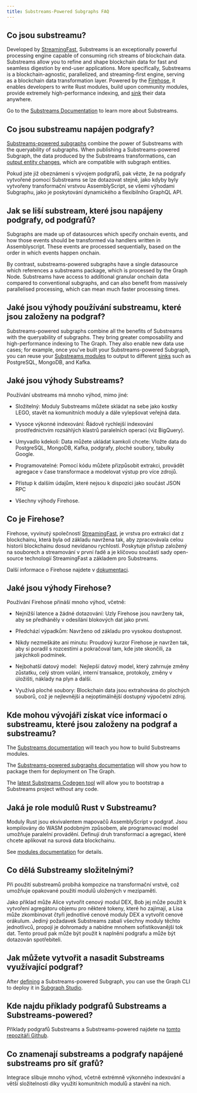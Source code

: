 ```yaml
---
title: Substreams-Powered Subgraphs FAQ
---
```


## Co jsou substreamu?

Developed by [StreamingFast](https://www.streamingfast.io/), Substreams is an exceptionally powerful processing engine capable of consuming rich streams of blockchain data. Substreams allow you to refine and shape blockchain data for fast and seamless digestion by end-user applications. More specifically, Substreams is a blockchain-agnostic, parallelized, and streaming-first engine, serving as a blockchain data transformation layer. Powered by the [Firehose](https://firehose.streamingfast.io/), it ​​enables developers to write Rust modules, build upon community modules, provide extremely high-performance indexing, and [sink](https://substreams.streamingfast.io/reference-and-specs/manifests#sink) their data anywhere.

Go to the [Substreams Documentation](/substreams/introduction/) to learn more about Substreams.

## Co jsou substreamu napájen podgrafy?

[Substreams-powered subgraphs](/subgraphs/cookbook/substreams-powered-subgraphs/) combine the power of Substreams with the queryability of subgraphs. When publishing a Substreams-powered Subgraph, the data produced by the Substreams transformations, can [output entity changes](https://github.com/streamingfast/substreams-sink-entity-changes/blob/develop/substreams-entity-change/src/tables.rs), which are compatible with subgraph entities.

Pokud jste již obeznámeni s vývojem podgrafů, pak vězte, že na podgrafy vytvořené pomocí Substreams se lze dotazovat stejně, jako kdyby byly vytvořeny transformační vrstvou AssemblyScript, se všemi výhodami Subgraphu, jako je poskytování dynamického a flexibilního GraphQL API.

## Jak se liší substream, které jsou napájeny podgrafy, od podgrafů?

Subgraphs are made up of datasources which specify onchain events, and how those events should be transformed via handlers written in Assemblyscript. These events are processed sequentially, based on the order in which events happen onchain.

By contrast, substreams-powered subgraphs have a single datasource which references a substreams package, which is processed by the Graph Node. Substreams have access to additional granular onchain data compared to conventional subgraphs, and can also benefit from massively parallelised processing, which can mean much faster processing times.

## Jaké jsou výhody používání substreamu, které jsou založeny na podgraf?

Substreams-powered subgraphs combine all the benefits of Substreams with the queryability of subgraphs. They bring greater composability and high-performance indexing to The Graph. They also enable new data use cases; for example, once you've built your Substreams-powered Subgraph, you can reuse your [Substreams modules](https://substreams.streamingfast.io/documentation/develop/manifest-modules) to output to different [sinks](https://substreams.streamingfast.io/reference-and-specs/manifests#sink) such as PostgreSQL, MongoDB, and Kafka.

## Jaké jsou výhody Substreams?

Používání ubstreams má mnoho výhod, mimo jiné:

- Složitelný: Moduly Substreams můžete skládat na sebe jako kostky LEGO, stavět na komunitních moduly a dále vylepšovat veřejná data.

- Vysoce výkonné indexování: Řádově rychlejší indexování prostřednictvím rozsáhlých klastrů paralelních operací (viz BigQuery).

- Umyvadlo kdekoli: Data můžete ukládat kamkoli chcete: Vložte data do PostgreSQL, MongoDB, Kafka, podgrafy, ploché soubory, tabulky Google.

- Programovatelné: Pomocí kódu můžete přizpůsobit extrakci, provádět agregace v čase transformace a modelovat výstup pro více zdrojů.

- Přístup k dalším údajům, které nejsou k dispozici jako součást JSON RPC

- Všechny výhody Firehose.

## Co je Firehose?

Firehose, vyvinutý společností [StreamingFast](https://www.streamingfast.io/), je vrstva pro extrakci dat z blockchainu, která byla od základu navržena tak, aby zpracovávala celou historii blockchainu dosud nevídanou rychlostí. Poskytuje přístup založený na souborech a streamování v první řadě a je klíčovou součástí sady open-source technologií StreamingFast a základem pro Substreams.

Další informace o Firehose najdete v [dokumentaci](https://firehose.streamingfast.io/).

## Jaké jsou výhody Firehose?

Používání Firehose přináší mnoho výhod, včetně:

- Nejnižší latence a žádné dotazování: Uzly Firehose jsou navrženy tak, aby se předháněly v odesílání blokových dat jako první.

- Předchází výpadkům: Navrženo od základu pro vysokou dostupnost.

- Nikdy nezmeškáte ani minutu: Proudový kurzor Firehose je navržen tak, aby si poradil s rozcestími a pokračoval tam, kde jste skončili, za jakýchkoli podmínek.

- Nejbohatší datový model:  Nejlepší datový model, který zahrnuje změny zůstatku, celý strom volání, interní transakce, protokoly, změny v úložišti, náklady na plyn a další.

- Využívá ploché soubory: Blockchain data jsou extrahována do plochých souborů, což je nejlevnější a nejoptimálnější dostupný výpočetní zdroj.

## Kde mohou vývojáři získat více informací o substreamu, které jsou založeny na podgraf a substreamu?

The [Substreams documentation](/substreams/introduction/) will teach you how to build Substreams modules.

The [Substreams-powered subgraphs documentation](/subgraphs/cookbook/substreams-powered-subgraphs/) will show you how to package them for deployment on The Graph.

The [latest Substreams Codegen tool](https://streamingfastio.medium.com/substreams-codegen-no-code-tool-to-bootstrap-your-project-a11efe0378c6) will allow you to bootstrap a Substreams project without any code.

## Jaká je role modulů Rust v Substreamu?

Moduly Rust jsou ekvivalentem mapovačů AssemblyScript v podgraf. Jsou kompilovány do WASM podobným způsobem, ale programovací model umožňuje paralelní provádění. Definují druh transformací a agregací, které chcete aplikovat na surová data blockchainu.

See [modules documentation](https://substreams.streamingfast.io/documentation/develop/manifest-modules) for details.

## Co dělá Substreamy složitelnými?

Při použití substreamů probíhá kompozice na transformační vrstvě, což umožňuje opakované použití modulů uložených v mezipaměti.

Jako příklad může Alice vytvořit cenový modul DEX, Bob jej může použít k vytvoření agregátoru objemu pro některé tokeny, které ho zajímají, a Lisa může zkombinovat čtyři jednotlivé cenové moduly DEX a vytvořit cenové orákulum. Jediný požadavek Substreams zabalí všechny moduly těchto jednotlivců, propojí je dohromady a nabídne mnohem sofistikovanější tok dat. Tento proud pak může být použit k naplnění podgrafu a může být dotazován spotřebiteli.

## Jak můžete vytvořit a nasadit Substreams využívající podgraf?

After [defining](/subgraphs/cookbook/substreams-powered-subgraphs/) a Substreams-powered Subgraph, you can use the Graph CLI to deploy it in [Subgraph Studio](https://thegraph.com/studio/).

## Kde najdu příklady podgrafů Substreams a Substreams-powered?

Příklady podgrafů Substreams a Substreams-powered najdete na [tomto repozitáři Github](https://github.com/pinax-network/awesome-substreams).

## Co znamenají substreams a podgrafy napájené substreams pro síť grafů?

Integrace slibuje mnoho výhod, včetně extrémně výkonného indexování a větší složitelnosti díky využití komunitních modulů a stavění na nich.
